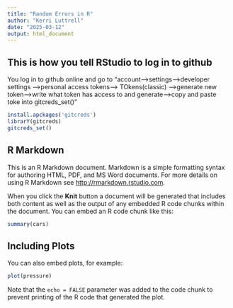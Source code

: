 ```yaml
---
title: "Random Errors in R"
author: "Kerri Luttrell"
date: "2025-03-12"
output: html_document
---
```


## This is how you tell RStudio to log in to github

You log in to github online and go to "account-->settings-->developer settings -->personal access tokens--> TOkens(classic) -->generate new token-->write what token has access to and generate-->copy and paste toke into gitcreds_set()"

```r
install.apckages('gitcreds')
librarY(gitcreds)
gitcreds_set()
```

## R Markdown

This is an R Markdown document. Markdown is a simple formatting syntax for authoring HTML, PDF, and MS Word documents. For more details on using R Markdown see <http://rmarkdown.rstudio.com>.

When you click the **Knit** button a document will be generated that includes both content as well as the output of any embedded R code chunks within the document. You can embed an R code chunk like this:

```r
summary(cars)
```

## Including Plots

You can also embed plots, for example:

```r
plot(pressure)
```

Note that the `echo = FALSE` parameter was added to the code chunk to prevent printing of the R code that generated the plot.
